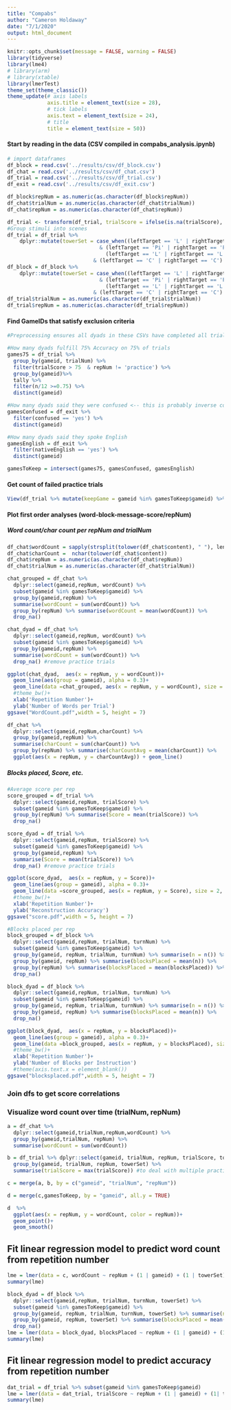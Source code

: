 ```yaml
---
title: "Compabs"
author: "Cameron Holdaway"
date: "7/1/2020"
output: html_document
---
```


```r
knitr::opts_chunk$set(message = FALSE, warning = FALSE)
library(tidyverse)
library(lme4)
# library(arm)
# library(xtable)
library(lmerTest)
theme_set(theme_classic())
theme_update(# axis labels
             axis.title = element_text(size = 28),
             # tick labels
             axis.text = element_text(size = 24),
             # title 
             title = element_text(size = 50))

```
#### Start by reading in the data (CSV compiled in compabs_analysis.ipynb)
```r
# import dataframes
df_block = read.csv('../results/csv/df_block.csv')
df_chat = read.csv('../results/csv/df_chat.csv')
df_trial = read.csv('../results/csv/df_trial.csv')
df_exit = read.csv('../results/csv/df_exit.csv')

df_block$repNum = as.numeric(as.character(df_block$repNum))
df_chat$trialNum = as.numeric(as.character(df_chat$trialNum))
df_chat$repNum = as.numeric(as.character(df_chat$repNum))

df_trial <- transform(df_trial, trialScore = ifelse(is.na(trialScore), score, trialScore)) #fix score variable name change from livetest0 to pilots
#Group stimuli into scenes
df_trial = df_trial %>%
    dplyr::mutate(towerSet = case_when((leftTarget == 'L' | rightTarget == 'L')
                              & (leftTarget == 'Pi' | rightTarget == 'Pi')~ 'L/Pi',
                                (leftTarget == 'L' | rightTarget == 'L')
                            & (leftTarget == 'C' | rightTarget == 'C') ~ 'L/C', TRUE~'C/Pi'))
df_block = df_block %>%
    dplyr::mutate(towerSet = case_when((leftTarget == 'L' | rightTarget == 'L')
                              & (leftTarget == 'Pi' | rightTarget == 'Pi')~ 'L/Pi',
                                (leftTarget == 'L' | rightTarget == 'L')
                            & (leftTarget == 'C' | rightTarget == 'C') ~ 'L/C', TRUE~'C/Pi'))
df_trial$trialNum = as.numeric(as.character(df_trial$trialNum))
df_trial$repNum = as.numeric(as.character(df_trial$repNum))
```

#### Find GameIDs that satisfy exclusion criteria
```r
 
#Preprocessing ensures all dyads in these CSVs have completed all trials

#How many dyads fulfill 75% Accuracy on 75% of trials
games75 = df_trial %>% 
  group_by(gameid, trialNum) %>% 
  filter(trialScore > 75  & repNum != 'practice') %>%
  group_by(gameid)%>% 
  tally %>% 
  filter(n/12 >=0.75) %>% 
  distinct(gameid)

#How many dyads said they were confused <-- this is probably inverse coded...
gamesConfused = df_exit %>% 
  filter(confused == 'yes') %>% 
  distinct(gameid)

#How many dyads said they spoke English
gamesEnglish = df_exit %>% 
  filter(nativeEnglish == 'yes') %>% 
  distinct(gameid)

gamesToKeep = intersect(games75, gamesConfused, gamesEnglish)
```

#### Get count of failed practice trials
```r
View(df_trial %>% mutate(keepGame = gameid %in% gamesToKeep$gameid) %>% filter(is.na(trialNum)) %>% group_by(gameid, keepGame) %>% tally())
```

#### Plot first order analyses (word-block-message-score/repNum)
##### Word count/char count per repNum and trialNum
```r
df_chat$wordCount = sapply(strsplit(tolower(df_chat$content), " "), length)
df_chat$charCount =  nchar(tolower(df_chat$content))
df_chat$repNum = as.numeric(as.character(df_chat$repNum))
df_chat$trialNum = as.numeric(as.character(df_chat$trialNum))
```
```r
chat_grouped = df_chat %>% 
  dplyr::select(gameid,repNum, wordCount) %>% 
  subset(gameid %in% gamesToKeep$gameid) %>% 
  group_by(gameid,repNum) %>% 
  summarise(wordCount = sum(wordCount)) %>% 
  group_by(repNum) %>% summarise(wordCount = mean(wordCount)) %>% 
  drop_na()

chat_dyad = df_chat %>% 
  dplyr::select(gameid,repNum, wordCount) %>% 
  subset(gameid %in% gamesToKeep$gameid) %>%
  group_by(gameid,repNum) %>% 
  summarise(wordCount = sum(wordCount)) %>% 
  drop_na() #remove practice trials

ggplot(chat_dyad,  aes(x = repNum, y = wordCount))+
  geom_line(aes(group = gameid), alpha = 0.3)+
  geom_line(data =chat_grouped, aes(x = repNum, y = wordCount), size = 2, color = 'red')+
  #theme_bw()+
  xlab('Repetition Number')+
  ylab('Number of Words per Trial')
ggsave("WordCount.pdf",width = 5, height = 7)

```

```r
df_chat %>% 
  dplyr::select(gameid,repNum,charCount) %>% 
  group_by(gameid,repNum) %>% 
  summarise(charCount = sum(charCount)) %>% 
  group_by(repNum) %>% summarise(charCountAvg = mean(charCount)) %>% 
  ggplot(aes(x = repNum, y = charCountAvg)) + geom_line()
```

##### Blocks placed, Score, etc.
```r
#Average score per rep
score_grouped = df_trial %>% 
  dplyr::select(gameid,repNum, trialScore) %>% 
  subset(gameid %in% gamesToKeep$gameid) %>% 
  group_by(repNum) %>% summarise(Score = mean(trialScore)) %>% 
  drop_na()

score_dyad = df_trial %>% 
  dplyr::select(gameid,repNum, trialScore) %>% 
  subset(gameid %in% gamesToKeep$gameid) %>% 
  group_by(gameid,repNum) %>% 
  summarise(Score = mean(trialScore)) %>% 
  drop_na() #remove practice trials

ggplot(score_dyad,  aes(x = repNum, y = Score))+
  geom_line(aes(group = gameid), alpha = 0.3)+
  geom_line(data =score_grouped, aes(x = repNum, y = Score), size = 2, color = 'red')+
  #theme_bw()+
  xlab('Repetition Number')+
  ylab('Reconstruction Accuracy')
ggsave("score.pdf",width = 5, height = 7)
```

```r
#Blocks placed per rep
block_grouped = df_block %>% 
  dplyr::select(gameid,repNum, trialNum, turnNum) %>% 
  subset(gameid %in% gamesToKeep$gameid) %>% 
  group_by(gameid, repNum, trialNum, turnNum) %>% summarise(n = n()) %>% 
  group_by(gameid, repNum) %>% summarise(blocksPlaced = mean(n)) %>% 
  group_by(repNum) %>% summarise(blocksPlaced = mean(blocksPlaced)) %>% 
  drop_na()

block_dyad = df_block %>% 
  dplyr::select(gameid,repNum, trialNum, turnNum) %>% 
  subset(gameid %in% gamesToKeep$gameid) %>% 
  group_by(gameid, repNum, trialNum, turnNum) %>% summarise(n = n()) %>% 
  group_by(gameid, repNum) %>% summarise(blocksPlaced = mean(n)) %>% 
  drop_na()

ggplot(block_dyad,  aes(x = repNum, y = blocksPlaced))+
  geom_line(aes(group = gameid), alpha = 0.3)+
  geom_line(data =block_grouped, aes(x = repNum, y = blocksPlaced), size = 2, color = 'red')+
  #theme_bw()+
  xlab('Repetition Number')+
  ylab('Number of Blocks per Instruction')
  #theme(axis.text.x = element_blank())
ggsave("blocksplaced.pdf",width = 5, height = 7)
```
### Join dfs to get score correlations


### Visualize word count over time (trialNum, repNum)
```r
a = df_chat %>% 
  dplyr::select(gameid,trialNum,repNum,wordCount) %>% 
  group_by(gameid,trialNum, repNum) %>% 
  summarise(wordCount = sum(wordCount))

b = df_trial %>% dplyr::select(gameid, trialNum, repNum, trialScore, towerSet) %>% 
  group_by(gameid, trialNum, repNum, towerSet) %>% 
  summarise(trialScore = max(trialScore)) #to deal with multiple practices

c = merge(a, b, by = c("gameid", "trialNum", "repNum"))

d = merge(c,gamesToKeep, by = "gameid", all.y = TRUE)

d  %>% 
  ggplot(aes(x = repNum, y = wordCount, color = repNum))+
  geom_point()+
  geom_smooth()
```


## Fit linear regression model to predict word count from repetition number
```r
lme = lmer(data = c, wordCount ~ repNum + (1 | gameid) + (1 | towerSet))
summary(lme)  

```


```r
block_dyad = df_block %>% 
  dplyr::select(gameid,repNum, trialNum, turnNum, towerSet) %>% 
  subset(gameid %in% gamesToKeep$gameid) %>% 
  group_by(gameid, repNum, trialNum, turnNum, towerSet) %>% summarise(n = n()) %>% 
  group_by(gameid, repNum, towerSet) %>% summarise(blocksPlaced = mean(n)) %>% 
  drop_na()
lme = lmer(data = block_dyad, blocksPlaced ~ repNum + (1 | gameid) + (1| towerSet))
summary(lme)   
```
## Fit linear regression model to predict accuracy from repetition number
```r
dat_trial = df_trial %>% subset(gameid %in% gamesToKeep$gameid)
lme = lmer(data = dat_trial, trialScore ~ repNum + (1 | gameid) + (1| towerSet))
summary(lme)   
```